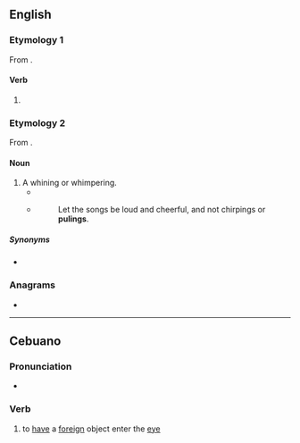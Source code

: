 ==English==

===Etymology 1===
From {{af|en|pule|-ing}}.

====Verb====
{{head|en|verb form}}

# {{present participle of|en|pule|nocat=1}}

===Etymology 2===
From {{af|en|pule|-ing}}.

====Noun====
{{en-noun}}

# A whining or whimpering.
#* {{RQ:Shakespeare Coriolanus|IV|ii|passage=Leave this faint '''puling''' and lament as I do.}}
#* {{rfdatek|en|Francis Bacon}}
#*: Let the songs be loud and cheerful, and not chirpings or '''pulings'''.

=====Synonyms=====
* {{l|en|mewling}}

===Anagrams===
* {{anagrams|en|a=gilnpu|plug in|plug-in|plugin}}

----

==Cebuano==

===Pronunciation===
* {{hyphenation|ceb|pu|ling}}

===Verb===
{{head|ceb|verb}}

# to [[have]] a [[foreign]] object enter the [[eye]]